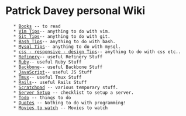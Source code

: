 = Patrick Davey personal Wiki =
    * [[Books]] -- to read
    * [[Vim Tips]]-- anything to do with vim.
    * [[Git Tips]]-- anything to do with git.
    * [[Bash Tips]]-- anything to do with bash.
    * [[Mysql Tips]]-- anything to do with mysql.
    * [[css - responsive - design Tips]]-- anything to do with css etc..
    * [[Refinery]]-- useful Refinery Stuff
    * [[Ruby]]-- useful Ruby Stuff
    * [[Backbone]]-- useful Backbone Stuff
    * [[JavaScript]]-- useful JS Stuff
    * [[Tmux]]-- useful Tmux Stuff
    * [[Rails]]-- useful Rails Stuff
    * [[Scratchpad]] -- various temporary stuff.
    * [[Server Setup]] -- checklist to setup a server.
    * [[Todo]] -- things to do
    * [[Quotes]] -- Nothing to do with programming!
    * [[Movies to watch]] -- Movies to watch


